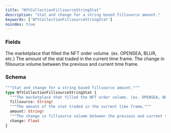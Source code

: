 ```yaml
---
title: "NftCollectionFillsourceStringStat"
description: "Stat and change for a string based fillsource amount."
keywords: ['NftCollectionFillsourceStringStat']
noindex: true
---
```


### Fields

<ResponseField name="fillsource" type="String!" required>
  The marketplace that filled the NFT order volume. (ex. OPENSEA, BLUR, etc.)
</ResponseField>

<ResponseField name="amount" type="String!" required>
  The amount of the stat traded in the current time frame.
</ResponseField>

<ResponseField name="change" type="Float">
  The change in fillsource volume between the previous and current time frame.
</ResponseField>

### Schema


```graphql 
"""Stat and change for a string based fillsource amount."""
type NftCollectionFillsourceStringStat {
  """The marketplace that filled the NFT order volume. (ex. OPENSEA, BLUR, etc.)"""
  fillsource: String!
  """The amount of the stat traded in the current time frame."""
  amount: String!
  """The change in fillsource volume between the previous and current time frame."""
  change: Float
}
```
